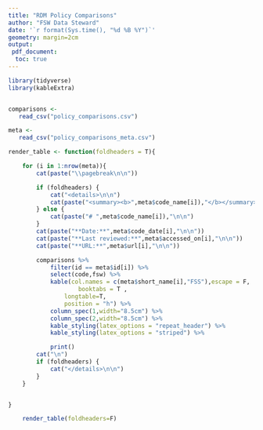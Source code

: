 --- 
title: "RDM Policy Comparisons"
author: "FSW Data Steward"
date: '`r format(Sys.time(), "%d %B %Y")`'
geometry: margin=2cm
output: 
 pdf_document:
  toc: true
---

<!---
This document prints out policy comparisons between FSW policy and the (inter)national policies
to a PDF file. The pdf output is uploaded to the VU website, and linked to in the FSS RDM Guidelines.
 
It processes data from two tables, that should both be in the same folder as this one:
- policy_comparisons_meta.csv: information about the policies
- policy_comparisons.csv: point-by-point comparisons 

-->



```{r, include=FALSE}
library(tidyverse)
library(kableExtra)


comparisons <-
   read_csv("policy_comparisons.csv")

meta <-
   read_csv("policy_comparisons_meta.csv")

render_table <- function(foldheaders = T){

	for (i in 1:nrow(meta)){
		cat(paste("\\pagebreak\n\n"))

		if (foldheaders) {
			cat("<details>\n\n")
			cat(paste("<summary><b>",meta$code_name[i]),"</b></summary>\n\n")
		} else {
			cat(paste("# ",meta$code_name[i]),"\n\n")
		}
		cat(paste("**Date:**",meta$code_date[i],"\n\n"))
		cat(paste("**Last reviewed:**",meta$accessed_on[i],"\n\n"))
		cat(paste("**URL:**",meta$url[i],"\n\n"))

		comparisons %>%
			filter(id == meta$id[i]) %>%
			select(code,fsw) %>%
			kable(col.names = c(meta$short_name[i],"FSS"),escape = F,
					booktabs = T ,
            	longtable=T,
            	position = "h") %>%
			column_spec(1,width="8.5cm") %>%
			column_spec(2,width="8.5cm") %>%
			kable_styling(latex_options = "repeat_header") %>%
			kable_styling(latex_options = "striped") %>%

			print()
		cat("\n")
		if (foldheaders) {
			cat("</details>\n\n")
		}
	}


}

```


```{r, echo=F, message = FALSE, results="asis"}
	render_table(foldheaders=F)
```